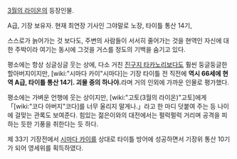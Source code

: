 [[3월의 라이온]]의 등장인물.

A급, 기장 보유자. 현재 최연장 기사인 그야말로 노장, 타이틀 통산 14기,

스스로가 늙어가는 것 보다도, 주변의 사람들이 서서히 줄어가는 것을 현역인 자신에 대한 주박이라 여기는 동시에 그것을 거스를 정도의 기백을 숨기고 있다.

평소에는 항상 싱글싱글 웃는 상에, 다소 거친 [[진구지 타카노리]]보다도 훨씬 둥글둥글한 할아버지이지만, [wiki:"시마다 카이"시마다]는 기장 타이틀 전 직전에 '''역시 66세에 현역 A급, 타이틀 통산 14기. 괴물 중의 하나야.'''라며 거의 인외에 가까운 인물로 평가했다.

평소에는 가벼운 언행에 웃는 상이지만, [wiki:"고토(3월의 라이온)"고토]에게「[wiki:"코다 아버지"코다]를 너무 울리지 말게나.」라고 한 마디 덧붙여 주는 등 나이에 걸맞는 관록도 보여준다. 힘있는 젊은이와의 대전에서는 펄럭펄럭 거리며 공격을 피하는 듯한 기풍을 취한다는 듯 하다.

제 33기 기장전에서 [[시마다 카이]]를 상대로 타이틀 방어에 성공하면서 기장위 통산 10기가 되어 영세위를 획득하였다.
